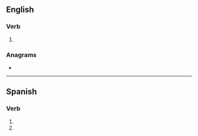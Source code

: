 ==English==

===Verb===
{{head|en|verb form}}

# {{en-third-person singular of|rile}}

===Anagrams===
* {{anagrams|en|Ilers|Isler|Reils|Riels|Siler|liers|lires|riels|slier}}

----

==Spanish==

===Verb===
{{head|es|verb form}}

# {{es-verb form of|rilarse|ending=-ar|mood=subjunctive|tense=present|number=s|person=2|formal=n}}
# {{es-verb form of|rilarse|ending=-ar|mood=imperative|number=s|person=2|formal=n|sense=negative}}